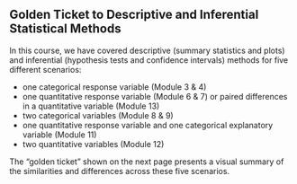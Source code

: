 ## Golden Ticket to Descriptive and Inferential Statistical Methods

In this course, we have covered descriptive (summary statistics and plots) and inferential (hypothesis tests and confidence intervals) methods for five different scenarios:

* one categorical response variable (Module 3 & 4)
* one quantitative response variable (Module 6 & 7) or paired differences in a quantitative variable (Module 13)
* two categorical variables (Module 8 & 9)
* one quantitative response variable and one categorical explanatory variable (Module 11)
* two quantitative variables (Module 12)


The "golden ticket" shown on the next page presents a visual summary of the similarities and differences across these five scenarios.

\includepdf[landscape=true]{GoldenTicket_S25.pdf}

